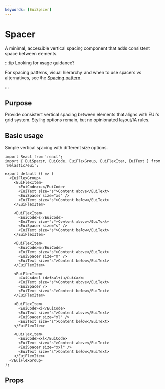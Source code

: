 ```yaml
---
keywords: [EuiSpacer]
---
```


# Spacer

A minimal, accessible vertical spacing component that adds consistent space between elements.

:::tip Looking for usage guidance?

For spacing patterns, visual hierarchy, and when to use spacers vs alternatives, see the [Spacing pattern](/docs/patterns/layouts/spacing).

:::

## Purpose

Provide consistent vertical spacing between elements that aligns with EUI's grid system. Styling options remain, but no opinionated layout/IA rules.

## Basic usage

Simple vertical spacing with different size options.

```tsx interactive
import React from 'react';
import { EuiSpacer, EuiCode, EuiFlexGroup, EuiFlexItem, EuiText } from '@elastic/eui';

export default () => (
  <EuiFlexGroup>
    <EuiFlexItem>
      <EuiCode>xs</EuiCode>
      <EuiText size="s">Content above</EuiText>
      <EuiSpacer size="xs" />
      <EuiText size="s">Content below</EuiText>
    </EuiFlexItem>

    <EuiFlexItem>
      <EuiCode>s</EuiCode>
      <EuiText size="s">Content above</EuiText>
      <EuiSpacer size="s" />
      <EuiText size="s">Content below</EuiText>
    </EuiFlexItem>

    <EuiFlexItem>
      <EuiCode>m</EuiCode>
      <EuiText size="s">Content above</EuiText>
      <EuiSpacer size="m" />
      <EuiText size="s">Content below</EuiText>
    </EuiFlexItem>

    <EuiFlexItem>
      <EuiCode>l (default)</EuiCode>
      <EuiText size="s">Content above</EuiText>
      <EuiSpacer />
      <EuiText size="s">Content below</EuiText>
    </EuiFlexItem>

    <EuiFlexItem>
      <EuiCode>xl</EuiCode>
      <EuiText size="s">Content above</EuiText>
      <EuiSpacer size="xl" />
      <EuiText size="s">Content below</EuiText>
    </EuiFlexItem>

    <EuiFlexItem>
      <EuiCode>xxl</EuiCode>
      <EuiText size="s">Content above</EuiText>
      <EuiSpacer size="xxl" />
      <EuiText size="s">Content below</EuiText>
    </EuiFlexItem>
  </EuiFlexGroup>
);
```

## Props


<PropTable definition={docgen.EuiSpacer} />
